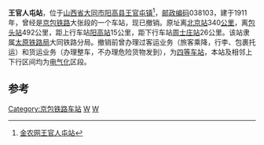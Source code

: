 {{noteTA
|1=zh-cn:始发车次; zh-hk:列車班次;
|2=zh-cn:车次; zh-hk:班次;
}}
{{Infobox China railway station 
|车站名称 = 王官人屯站（已撤销）
|车站名称拼音 = Wangguanrentun
|车站地址 = [[山西省|山西省]][[大同市|大同市]][[阳高县|阳高县]]
|归属 = [[太原铁路局|太原铁路局]]大同铁路分局
|车站等级 = [[四等站_(中铁)|四等站]]
|线路 = [[京包铁路|京包铁路]]
}}
'''王官人屯站'''，位于[[山西省|山西省]][[大同市|大同市]][[阳高县|阳高县]][[王官屯镇|王官屯镇]]<ref>[http://ww.agri.com.cn/railway/1952.htm 金农网王官人屯站]{{Dead link|date=2018年6月 |bot=InternetArchiveBot |fix-attempted=no }}</ref>，[[邮政编码|邮政编码]]038103，建于1911年，曾经是[[京包铁路|京包铁路]]大张段的一个车站，现已撤销。原址离[[北京站|北京站]]340[[公里|公里]]，离[[包头站|包头站]]492公里，距上行车站[[阳高站|阳高站]]15公里，距下行车站[[周士庄站|周士庄站]]26公里。该站隶属[[太原铁路局|太原铁路局]]大同铁路分局。撤销前曾办理过客运业务（旅客乘降，行李、包裹托运）和货运业务（办理整车，不办理危险货物发到），为[[四等站_(中铁)|四等车站]]，本站及相邻上下行区间均为[[电气化|电气化]]区段。

==参考==
{{reflist}}

{{start rail box}}
{{s-inop|[[阳高站|阳高站]]}}
{{s-line|[[京包铁路|京包铁路]]}}
{{s-inop|[[聚乐堡站|聚乐堡站]]}}
{{end box}}

{{京包铁路}}
{{铁路车站小作品}}

[[Category:京包铁路车站|Category:京包铁路车站]]
[[Category:1911年启用的铁路车站|W]]
[[Category:大同市铁路车站|W]]